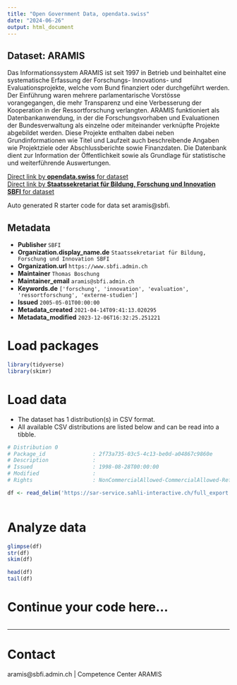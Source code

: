 ```yaml
---
title: "Open Government Data, opendata.swiss"
date: "2024-06-26"
output: html_document
---
```


## Dataset: ARAMIS

Das Informationssystem ARAMIS ist seit 1997 in Betrieb und beinhaltet eine systematische Erfassung der Forschungs- Innovations- und Evaluationsprojekte, welche vom Bund finanziert oder durchgeführt werden. Der Einführung waren mehrere parlamentarische Vorstösse vorangegangen, die mehr Transparenz und eine Verbesserung der Kooperation in der Ressortforschung verlangten.
ARAMIS funktioniert als Datenbankanwendung, in der die Forschungsvorhaben und Evaluationen der Bundesverwaltung als einzelne oder miteinander verknüpfte Projekte abgebildet werden. Diese Projekte enthalten dabei neben Grundinformationen wie Titel und Laufzeit auch beschreibende Angaben wie Projektziele oder Abschlussberichte sowie Finanzdaten. Die Datenbank dient zur Information der Öffentlichkeit sowie als Grundlage für statistische und weiterführende Auswertungen.

[Direct link by **opendata.swiss** for dataset](https://opendata.swiss/de/dataset/aramis)<br>
[Direct link by **Staatssekretariat für Bildung, Forschung und Innovation SBFI** for dataset](https://www.aramis.admin.ch/)

Auto generated R starter code for data set aramis@sbfi.

## Metadata

- **Publisher** `SBFI`
- **Organization.display_name.de** `Staatssekretariat für Bildung, Forschung und Innovation SBFI`
- **Organization.url** `https://www.sbfi.admin.ch`
- **Maintainer** `Thomas Boschung`
- **Maintainer_email** `aramis@sbfi.admin.ch`
- **Keywords.de** `['forschung', 'innovation', 'evaluation', 'ressortforschung', 'externe-studien']`
- **Issued** `2005-05-01T00:00:00`
- **Metadata_created** `2021-04-14T09:41:13.020295`
- **Metadata_modified** `2023-12-06T16:32:25.251221`


# Load packages

```r

library(tidyverse)
library(skimr)

```

# Load data

-   The dataset has 1 distribution(s) in CSV format.
-   All available CSV distributions are listed below and can be read into a tibble.

```r

# Distribution 0
# Package_id               : 2f73a735-03c5-4c13-be0d-a04867c9860e
# Description              : 
# Issued                   : 1998-08-28T00:00:00
# Modified                 : 
# Rights                   : NonCommercialAllowed-CommercialAllowed-ReferenceRequired

df <- read_delim('https://sar-service.sahli-interactive.ch/full_export.csv')



```

# Analyze data

```r

glimpse(df)
str(df)
skim(df)

head(df)
tail(df)

```

# Continue your code here...

```r

```

------------------------------------------------------------------------

# Contact

aramis@sbfi.admin.ch | Competence Center ARAMIS
